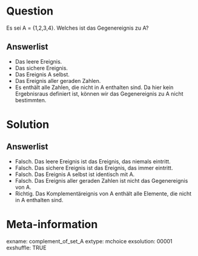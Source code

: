 Question 
======== 

Es sei A = {1,2,3,4}.
Welches ist das Gegenereignis zu A?

Answerlist
----------

* Das leere Ereignis.
* Das sichere Ereignis.
* Das Ereignis A selbst.
* Das Ereignis aller geraden Zahlen.
* Es enthält alle Zahlen, die nicht in A enthalten sind. Da hier kein Ergebnisraus definiert ist, können wir das Gegenereignis zu A nicht bestimmten.

Solution
========

Answerlist
----------

* Falsch. Das leere Ereignis ist das Ereignis, das niemals eintritt.
* Falsch. Das sichere Ereignis ist das Ereignis, das immer eintritt.
* Falsch. Das Ereignis A selbst ist identisch mit A.
* Falsch. Das Ereignis aller geraden Zahlen ist nicht das Gegenereignis von A.
* Richtig. Das Komplementäreignis von A enthält alle Elemente, die nicht in A enthalten sind.

Meta-information
================
exname: complement_of_set_A
extype: mchoice 
exsolution: 00001
exshuffle: TRUE

